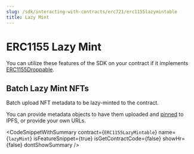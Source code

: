 ```yaml
---
slug: /sdk/interacting-with-contracts/erc721/erc1155lazymintable
title: Lazy Mint
---
```



# ERC1155 Lazy Mint

You can utilize these features of the SDK on your contract if it implements [ERC1155Droppable](/extensions/erc-1155/drop).

<div className="row" style={{ marginBottom: 24 }}>
  <div className="col col--12" style={{ marginTop: 8 }}>
    <QuickstartCard
      name="Learn how to implement ERC1155Droppable in your smart contract"
      link={"/extensions/erc-1155/drop"}
      image="/assets/icons/general.png"
    />
  </div>
</div>

## Batch Lazy Mint NFTs

Batch upload NFT metadata to be lazy-minted to the contract.

You can provide metadata objects to have them uploaded and [pinned](https://blog.thirdweb.com/guides/securing-pinning-your-nft-with-ipfs/)
to IPFS, or provide your own URLs.

<CodeSnippetWithSummary
  contract={`ERC1155LazyMintable`}
  name={`lazyMint`}
  isFeatureSnippet={true}
  isGetContractCode={false}
  showHr={false}
  dontShowSummary
/>
